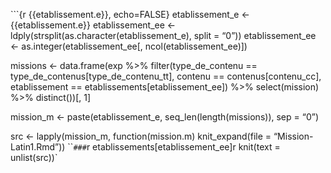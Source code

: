 ```{r {{etablissement.e}}, echo=FALSE}
etablissement_e <- {{etablissement.e}}
etablissement_ee <- ldply(strsplit(as.character(etablissement_e), split = "0"))
etablissement_ee <- as.integer(etablissement_ee[, ncol(etablissement_ee)])

missions <- data.frame(exp %>%
                         filter(type_de_contenu == type_de_contenus[type_de_contenu_tt],
                                contenu == contenus[contenu_cc],
                                etablissement == etablissements[etablissement_ee]) %>%
                         select(mission) %>%
                         distinct())[, 1]

mission_m <- paste(etablissement_e, seq_len(length(missions)), sep = "0")

src <- lapply(mission_m, function(mission.m) knit_expand(file = "Mission-Latin1.Rmd"))
```
### `r etablissements[etablissement_ee]`
`r knit(text = unlist(src))`